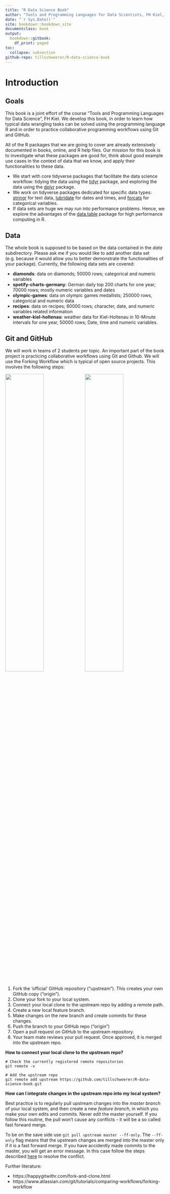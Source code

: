 ```yaml
---
title: "R Data Science Book"
author: "Tools and Programming Languages for Data Scientists, FH Kiel, Summer Term 2020"
date: "`r Sys.Date()`"
site: bookdown::bookdown_site
documentclass: book
output:
  bookdown::gitbook:
    df_print: paged
toc: 
  collapse: subsection
github-repo: tillschwoerer/R-data-science-book
---
```


# Introduction {#intro} 

## Goals

This book is a joint effort of the course "Tools and Programming Languages for Data Science", FH Kiel. We develop this book, in order to learn how typical data wrangling tasks can be solved using the programming language R and in order to practice collaborative programming workflows using Git and GitHub. 

All of the R packages that we are going to cover are already extensively documented in books, online, and R help files. Our mission for this book is to investigate what these packages are good for, think about good example use cases in the context of data that we know, and apply their functionalities to these data.

- We start with core tidyverse packages that facilitate the data science workflow: tidying the data using the [tidyr](#tidyr) package, and exploring the data using the [dplyr](#dplyr) package.
- We work on tidyverse packages dedicated for specific data types: [stringr](#stringr) for text data, [lubridate](#lubridate) for dates and times, and [forcats](#forcats) for categorical variables.
- If data sets are huge we may run into performance problems. Hence, we explore the advantages of the [data.table](#data.table) package for high performance computing in R.

## Data
The whole book is supposed to be based on the data contained in the _data_ subdirectory. Please ask me if you would like to add another data set (e.g. because it would allow you to better demonstrate the functionalities of your package). Currently, the following data sets are covered:

- **diamonds**: data on diamonds; 50000 rows; categorical and numeric variables
- **spotify-charts-germany**: German daily top 200 charts for one year; 70000 rows; mostly numeric variables and dates 
- **olympic-games**: data on olympic games medallists; 250000 rows, categorical and numeric data
- **recipes**: data on recipes; 60000 rows; character, date, and numeric variables related information
- **weather-kiel-holtenau**: weather data for Kiel-Holtenau in 10-Minute intervals for one year, 50000 rows; Date, time and numeric variables.


## Git and GitHub
We will work in teams of 2 students per topic. An important part of the book project is practicing collaborative workflows using Git and Github. We will use the Forking Workflow which is typical of open source projects. This involves the following steps:


![](img/fork-and-clone.png){width=49%} ![](img/pull-upstream.png){width=49%}



1. Fork the 'official' GitHub repository ("upstream"). This creates your own GitHub copy ("origin").
2. Clone your fork to your local system.
3. Connect your local clone to the upstream repo by adding a remote path.
4. Create a new local feature branch.
5. Make changes on the new branch and create commits for these changes.
6. Push the branch to your GitHub repo ("origin")
8. Open a pull request on GitHub to the upstream repository.
9. Your team mate reviews your pull request. Once approved, it is merged into the upstream repo.

**How to connect your local clone to the upstream repo?**

```git
# Check the currently registered remote repositories
git remote -v    

# Add the upstream repo
git remote add upstream https://github.com/tillschwoerer/R-data-science-book.git 
```

**How can I integrate changes in the upstream repo into my local system?**

Best practice is to regularly pull upstream changes into the _master branch_ of your local system, and then create a new _feature branch_, in which you make your own edits and commits. Never edit the master yourself. If you follow this routine, the pull won't cause any conflicts - it will be a so called fast forward merge.

To be on the save side use `git pull upstream master --ff-only`. The `--ff-only` flag means that the upstream changes are merged into the master only if it is a fast forward merge. If you have accidently made commits to the master, you will get an error message. In this case follow the steps described [here](https://happygitwithr.com/upstream-changes.html#touched-master) to resolve the conflict.

Further literature:

- https://happygitwithr.com/fork-and-clone.html
- https://www.atlassian.com/git/tutorials/comparing-workflows/forking-workflow

